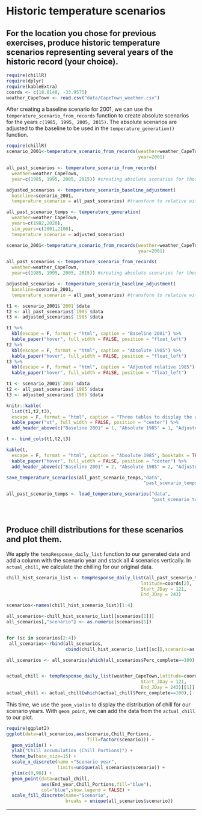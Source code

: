 # Historic temperature scenarios

## For the location you chose for previous exercises, produce historic temperature scenarios representing several years of the historic record (your choice).
```r
require(chillR)
require(dplyr)
require(kableExtra)
coords <- c(18.8148, -33.9575)
weather_CapeTown <- read.csv("data/CapeTown_weather.csv")
```

After creating a baseline scenario for 2001, we can use the `temperature_scenario_from_records` function to create absolute scenarios for the years `c(1985, 1995, 2005, 2015)`. The absolute scenarios are adjusted to the baseline to be used in the `temperature_generation()` function.
```r
require(chillR)
scenario_2001<-temperature_scenario_from_records(weather=weather_CapeTown,
                                                 year=2001)

all_past_scenarios <- temperature_scenario_from_records(
  weather=weather_CapeTown,
  year=c(1985, 1995, 2005, 2015)) #creating absolute scenarios for those years

adjusted_scenarios <- temperature_scenario_baseline_adjustment(
  baseline=scenario_2001,
  temperature_scenario = all_past_scenarios) #transform to relative with bl 96

all_past_scenario_temps <- temperature_generation(
  weather=weather_CapeTown,
  years=c(1982,2020),
  sim_years=c(2001,2100),
  temperature_scenario = adjusted_scenarios)
```

```r
scenario_2001<-temperature_scenario_from_records(weather=weather_CapeTown,
                                                 year=2001)

all_past_scenarios <- temperature_scenario_from_records(
  weather=weather_CapeTown,
  year=c(1985, 1995, 2005, 2015)) #creating absolute scenarios for those years

adjusted_scenarios <- temperature_scenario_baseline_adjustment(
  baseline=scenario_2001,
  temperature_scenario = all_past_scenarios) #transform to relative with bl 96
```


```r
t1 <- scenario_2001$`2001`$data
t2 <- all_past_scenarios$`1985`$data
t3 <- adjusted_scenarios$`1985`$data

t1 %>%
  kbl(escape = F, format = "html", caption = "Baseline 2001") %>%
  kable_paper("hover", full_width = FALSE, position = "float_left")
t2 %>%
  kbl(escape = F, format = "html", caption = "Absolute 1985") %>%
  kable_paper("hover", full_width = FALSE, position = "float_left")
t3 %>%
  kbl(escape = F, format = "html", caption = "Adjusted relative 1985") %>%
  kable_paper("hover", full_width = FALSE, position = "float_left")
```

```r
t1 <- scenario_2001$`2001`$data
t2 <- all_past_scenarios$`1985`$data
t3 <- adjusted_scenarios$`1985`$data

knitr::kable(
  list(t1,t2,t3),
  escape = F, format = "html", caption = "Three tables to display the adjustment of the scenario for 1985 with the baseline of 2001", booktabs = TRUE) %>%
  kable_paper("st", full_width = FALSE, position = "center") %>% 
  add_header_above(c("Baseline 2001" = 1, "Absolute 1985" = 1, "Adjusted relative 1985" = 1))
```

```r
t <- bind_cols(t1,t2,t3) 

kable(t,
  escape = F, format = "html", caption = "Absolute 1985", booktabs = TRUE) %>%
  kable_paper("hover", full_width = FALSE, position = "center") %>% 
  add_header_above(c("Baseline 2001" = 2, "Absolute 1985" = 2, "Adjusted relative 1985" = 2))
```



```r
save_temperature_scenarios(all_past_scenario_temps,"data",
                                                   "past_scenario_temps")
```

```r
all_past_scenario_temps <- load_temperature_scenarios("data",
                                                      "past_scenario_temps")
```

\

## Produce chill distributions for these scenarios and plot them.

We apply the `tempResponse_daily_list` function to our generated data and add a column with the scenario year and stack all 4 scenarios vertically. In `actual_chill`, we calculate the chilling for our original data.

```r
chill_hist_scenario_list <- tempResponse_daily_list(all_past_scenario_temps,
                                                  latitude=coords[2],
                                                  Start_JDay = 121,
                                                  End_JDay = 243)

scenarios<-names(chill_hist_scenario_list)[1:4]

all_scenarios<-chill_hist_scenario_list[[scenarios[1]]]
all_scenarios[,"scenario"] <- as.numeric(scenarios[1])


for (sc in scenarios[2:4])
 all_scenarios<-rbind(all_scenarios,
                      cbind(chill_hist_scenario_list[[sc]],scenario=as.numeric(sc)))

all_scenarios <- all_scenarios[which(all_scenarios$Perc_complete==100),]


actual_chill <- tempResponse_daily_list(weather_CapeTown,latitude=coords[2],
                                                  Start_JDay = 121,
                                                  End_JDay = 243)[[1]]
actual_chill <- actual_chill[which(actual_chill$Perc_complete==100),]
```

This time, we use the `geom_violin` to display the distribution of chill for our scenario years. With `geom_point`, we can add the data from the `actual_chill` to our plot.

```r
require(ggplot2)
ggplot(data=all_scenarios,aes(scenario,Chill_Portions,
                              fill=factor(scenario))) +
  geom_violin() +
  ylab("Chill accumulation (Chill Portions)") +
  theme_bw(base_size=15) +
  scale_x_discrete(name ="Scenario year", 
                   limits=unique(all_scenarios$scenario)) +
  ylim(c(0,90)) +
  geom_point(data=actual_chill,
             aes(End_year,Chill_Portions,fill="blue"),
             col="blue",show.legend = FALSE) +
  scale_fill_discrete(name="Scenario",
                      breaks = unique(all_scenarios$scenario)) 
```

<hr />